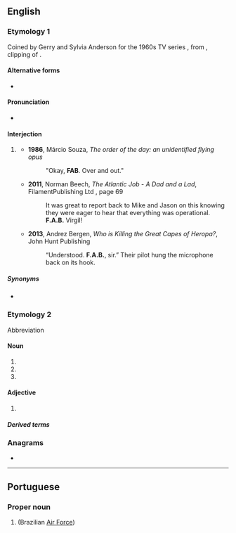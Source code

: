 {{also|fab|Fab|F.A.B.}}
==English==
{{wikipedia|lang=en}}

===Etymology 1===
Coined by Gerry and Sylvia Anderson for the 1960s TV series ''{{w|Thunderbirds}}'', from {{m|en|fab}}, 
clipping of {{m|en|fabulous}}.

====Alternative forms====
* {{alter|en|F.A.B.|F. A. B.|F-A-B|F.-A.-B.}}

====Pronunciation====
* {{hyphenation|en|F|A|B}}

====Interjection====
{{en-interj}}

# {{lb|en|radio telecommunications|humorous}} {{non-gloss definition|used to acknowledge that a message has been received and understood}}
#* '''1986''', Márcio Souza, ''The order of the day: an unidentified flying opus''
#*: &quot;Okay, '''FAB'''. Over and out.&quot;
#* '''2011''', Norman Beech, ''The Atlantic Job - A Dad and a Lad'', FilamentPublishing Ltd {{ISBN|9781905493753}}, page 69
#*: It was great to report back to Mike and Jason on this knowing they were eager to hear that everything was operational. '''F.A.B.''' Virgil!
#* '''2013''', Andrez Bergen, ''Who is Killing the Great Capes of Heropa?'', John Hunt Publishing {{ISBN|9781782792345}}
#*: “Understood. '''F.A.B.''', sir.” Their pilot hung the microphone back on its hook.

=====Synonyms=====
* {{l|en|roger}}

===Etymology 2===
Abbreviation

====Noun====
{{en-noun}}

# {{abbreviation of|en|frontal assessment battery}}
# {{abbreviation of|en|French-American-British classification system}}
# {{abbreviation of|en|fast atom bombardment}}

====Adjective====
{{en-adj|-}}

# {{abbreviation of|en|[[French]]-[[American]]-[[British]]}}

=====Derived terms=====
{{der3|en|
|FAB classification
|FAB classification system
}}


===Anagrams===
* {{anagrams|en|a=abf|AFB|B.F.A.|BAF|BFA}}

----

==Portuguese==

===Proper noun===
{{pt-proper noun|f}}

# {{acronym of|pt|{{w|Força Aérea Brasileira}}|nodot=1}} (Brazilian [[Air Force]])